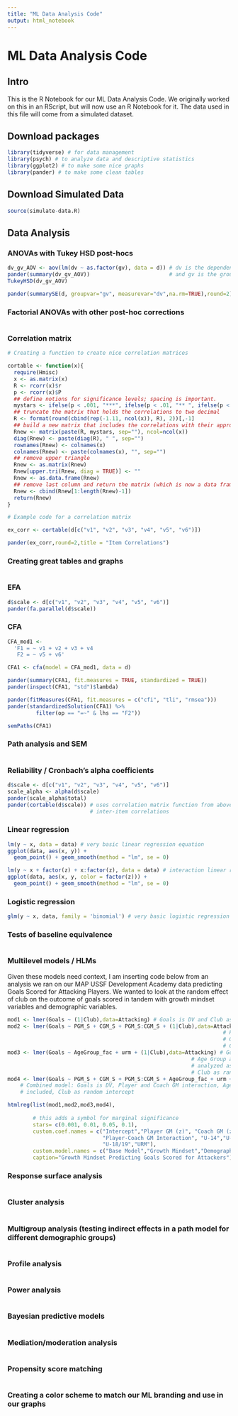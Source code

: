 ```yaml
---
title: "ML Data Analysis Code"
output: html_notebook
---
```

# ML Data Analysis Code

## Intro

This is the R Notebook for our ML Data Analysis Code. We originally worked on this in an RScript, but will now use an R Notebook for it. The data used in this file will come from a simulated dataset.

## Download packages

``` r
library(tidyverse) # for data management
library(psych) # to analyze data and descriptive statistics
library(ggplot2) # to make some nice graphs
library(pander) # to make some clean tables

```

## Download Simulated Data

``` r

source(simulate-data.R)

```


## Data Analysis

### ANOVAs with Tukey HSD post-hocs

``` r

dv_gv_AOV <- aov(lm(dv ~ as.factor(gv), data = d)) # dv is the dependent variable
pander(summary(dv_gv_AOV))                         # and gv is the group variable
TukeyHSD(dv_gv_AOV)

pander(summarySE(d, groupvar="gv", measurevar="dv",na.rm=TRUE),round=2)

```

### Factorial ANOVAs with other post-hoc corrections

``` r



```


### Correlation matrix

``` r

# Creating a function to create nice correlation matrices

cortable <- function(x){ 
  require(Hmisc) 
  x <- as.matrix(x) 
  R <- rcorr(x)$r 
  p <- rcorr(x)$P 
  ## define notions for significance levels; spacing is important.
  mystars <- ifelse(p < .001, "***", ifelse(p < .01, "** ", ifelse(p < .05, "* ", " ")))
  ## truncate the matrix that holds the correlations to two decimal
  R <- format(round(cbind(rep(-1.11, ncol(x)), R), 2))[,-1] 
  ## build a new matrix that includes the correlations with their appropriate stars 
  Rnew <- matrix(paste(R, mystars, sep=""), ncol=ncol(x)) 
  diag(Rnew) <- paste(diag(R), " ", sep="") 
  rownames(Rnew) <- colnames(x) 
  colnames(Rnew) <- paste(colnames(x), "", sep="") 
  ## remove upper triangle
  Rnew <- as.matrix(Rnew)
  Rnew[upper.tri(Rnew, diag = TRUE)] <- ""
  Rnew <- as.data.frame(Rnew) 
  ## remove last column and return the matrix (which is now a data frame)
  Rnew <- cbind(Rnew[1:length(Rnew)-1])
  return(Rnew) 
} 

# Example code for a correlation matrix

ex_corr <- cortable(d[c("v1", "v2", "v3", "v4", "v5", "v6")])

pander(ex_corr,round=2,title = "Item Correlations")

```


### Creating great tables and graphs

``` r

```


### EFA

``` r

d$scale <- d[c("v1", "v2", "v3", "v4", "v5", "v6")]
pander(fa.parallel(d$scale))

```


### CFA

``` r

CFA_mod1 <- 
  'F1 = ~ v1 + v2 + v3 + v4
   F2 = ~ v5 + v6'

CFA1 <- cfa(model = CFA_mod1, data = d)

pander(summary(CFA1, fit.measures = TRUE, standardized = TRUE))
pander(inspect(CFA1, "std")$lambda)

pander(fitMeasures(CFA1, fit.measures = c("cfi", "tli", "rmsea")))
pander(standardizedSolution(CFA1) %>%
         filter(op == "=~" & lhs == "F2"))

semPaths(CFA1)

```


### Path analysis and SEM

``` r

```


### Reliability / Cronbach's alpha coefficients

``` r

d$scale <- d[c("v1", "v2", "v3", "v4", "v5", "v6")]
scale_alpha <- alpha(d$scale)
pander(scale_alpha$total)
pander(cortable(d$scale)) # uses correlation matrix function from above to look at
                          # inter-item correlations

```


### Linear regression

``` r

lm(y ~ x, data = data) # very basic linear regression equation
ggplot(data, aes(x, y)) +
  geom_point() + geom_smooth(method = "lm", se = 0)

lm(y ~ x + factor(z) + x:factor(z), data = data) # interaction linear regression equation
ggplot(data, aes(x, y, color = factor(z))) +
  geom_point() + geom_smooth(method = "lm", se = 0)

```


### Logistic regression

``` r

glm(y ~ x, data, family = 'binomial') # very basic logistic regression equation

```


### Tests of baseline equivalence

``` r

```


### Multilevel models / HLMs

Given these models need context, I am inserting code below from an analysis we ran on our MAP USSF Development Academy data predicting Goals Scored for Attacking Players. We wanted to look at the random effect of club on the outcome of goals scored in tandem with growth mindset variables and demographic variables.

``` r

mod1 <- lmer(Goals ~ (1|Club),data=Attacking) # Goals is DV and Club as a random intercept
mod2 <- lmer(Goals ~ PGM_S + CGM_S + PGM_S:CGM_S + (1|Club),data=Attacking) # Goals is DV, 
                                                                    # Player and Coach
                                                                    # GM interaction,
                                                                    # Club as random intercept
mod3 <- lmer(Goals ~ AgeGroup_fac + urm + (1|Club),data=Attacking) # Goals is DV, 
                                                          # Age Group and Ethnicity
                                                          # analyzed as demographics,
                                                          # Club as random intercept
mod4 <- lmer(Goals ~ PGM_S + CGM_S + PGM_S:CGM_S + AgeGroup_fac + urm + (1|Club), data=Attacking)
    # Combined model: Goals is DV, Player and Coach GM interaction, Age Group and Ethnicity
    # included, Club as random intercept

htmlreg(list(mod1,mod2,mod3,mod4),
        
        # this adds a symbol for marginal significance
        stars= c(0.001, 0.01, 0.05, 0.1),
        custom.coef.names = c("Intercept","Player GM (z)", "Coach GM (z)", 
                              "Player-Coach GM Interaction", "U-14","U-15","U-16/17",
                              "U-18/19","URM"),
        custom.model.names = c("Base Model","Growth Mindset","Demographics","Both"),
        caption="Growth Mindset Predicting Goals Scored for Attackers")


```


### Response surface analysis

``` r


```


### Cluster analysis

``` r

```


### Multigroup analysis (testing indirect effects in a path model for different demographic groups)

``` r

```


### Profile analysis

``` r

```


### Power analysis

``` r

```


### Bayesian predictive models

``` r

```


### Mediation/moderation analysis

``` r

```


### Propensity score matching

``` r

```


### Creating a color scheme to match our ML branding and use in our graphs

``` r

```



